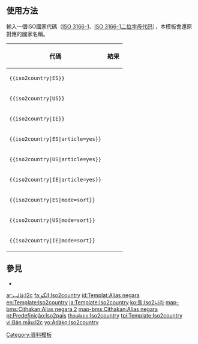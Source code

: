 {{Documentation subpage}}
<!-- PLEASE ADD CATEGORIES AND INTERWIKIS AT THE BOTTOM OF THIS PAGE. -->
== 使用方法 ==
輸入一個ISO國家代碼（[[ISO 3166-1]]、[[ISO 3166-1二位字母代码]]），本模板會還原對應的國家名稱。
<!--It has one optional parameter: "article", which if it set to yes will return the article "the" if needed.-->

{| class="wikitable"
! 代碼
! 結果
|-
| <code><nowiki>{{iso2country|ES}}</nowiki></code>
| {{iso2country|ES}}
|-
| <code><nowiki>{{iso2country|US}}</nowiki></code>
| {{iso2country|US}}
|-
| <code><nowiki>{{iso2country|IE}}</nowiki></code>
| {{iso2country|IE}}
|-
| <code><nowiki>{{iso2country|ES|article=yes}}</nowiki></code>
| {{iso2country|ES|article=yes}}
|-
| <code><nowiki>{{iso2country|US|article=yes}}</nowiki></code>
| {{iso2country|US|article=yes}}
|-
| <code><nowiki>{{iso2country|IE|article=yes}}</nowiki></code>
| {{iso2country|IE|article=yes}}
|-
| <code><nowiki>{{iso2country|ES|mode=sort}}</nowiki></code>
| {{iso2country|ES|mode=sort}}
|-
| <code><nowiki>{{iso2country|US|mode=sort}}</nowiki></code>
| {{iso2country|US|mode=sort}}
|-
| <code><nowiki>{{iso2country|IE|mode=sort}}</nowiki></code>
| {{iso2country|IE|mode=sort}}
|}

== 參見 ==
*{{tl|iso2lang}}

<includeonly><!--
++++ PLEASE ADD CATEGORIES AND INTERWIKIS BELOW THIS LINE, INSIDE INCLUDEONLY TAGS, THANK YOU. -->
[[Category:格式模板|{{PAGENAME}}]]
[[Category:資料模板]]
[[ar:قالب:I2c]]
[[fa:الگو:Iso2country]]
[[id:Templat:Alias negara]]
[[en:Template:Iso2country]]
[[ja:Template:Iso2country]]
[[ko:틀:Iso2나라]]
[[map-bms:Cithakan:Alias negara 2]]
[[map-bms:Cithakan:Alias negara]]
[[pt:Predefinição:Iso2país]]
[[th:แม่แบบ:Iso2country]]
[[tpi:Template:Iso2country]]
[[vi:Bản mẫu:I2c]]
[[yo:Àdàkọ:Iso2country]]
<!--[[zh:Template:I2ccountry]]-->
</includeonly>